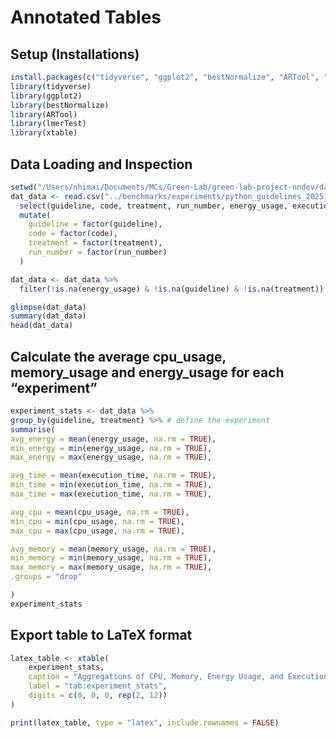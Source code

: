 # Annotated Tables

## Setup (Installations)
```r
install.packages(c("tidyverse", "ggplot2", "bestNormalize", "ARTool", "lmerTest", "xtable"))
library(tidyverse)
library(ggplot2)
library(bestNormalize)
library(ARTool)
library(lmerTest)
library(xtable)
```

## Data Loading and Inspection

```r
setwd("/Users/nhimai/Documents/MCs/Green-Lab/green-lab-project-nndev/data-analysis")
dat_data <- read.csv("../benchmarks/experiments/python_guidelines_20251015_152255/run_table.csv") %>%
  select(guideline, code, treatment, run_number, energy_usage, execution_time, cpu_usage, memory_usage) %>%
  mutate(
    guideline = factor(guideline),
    code = factor(code),
    treatment = factor(treatment),
    run_number = factor(run_number)
  )

dat_data <- dat_data %>%
  filter(!is.na(energy_usage) & !is.na(guideline) & !is.na(treatment))

glimpse(dat_data)
summary(dat_data)
head(dat_data)
```

## Calculate the average cpu_usage, memory_usage and energy_usage for each "experiment"
```r
experiment_stats <- dat_data %>%
group_by(guideline, treatment) %>% # define the experiment
summarise(
avg_energy = mean(energy_usage, na.rm = TRUE),
min_energy = min(energy_usage, na.rm = TRUE),
max_energy = max(energy_usage, na.rm = TRUE),

avg_time = mean(execution_time, na.rm = TRUE),
min_time = min(execution_time, na.rm = TRUE),
max_time = max(execution_time, na.rm = TRUE),

avg_cpu = mean(cpu_usage, na.rm = TRUE),
min_cpu = min(cpu_usage, na.rm = TRUE),
max_cpu = max(cpu_usage, na.rm = TRUE),

avg_memory = mean(memory_usage, na.rm = TRUE),
min_memory = min(memory_usage, na.rm = TRUE),
max_memory = max(memory_usage, na.rm = TRUE),
.groups = "drop"

)
experiment_stats
```

## Export table to LaTeX format
```r

latex_table <- xtable(
    experiment_stats,
    caption = "Aggregations of CPU, Memory, Energy Usage, and Execution Time per Experiment",
    label = "tab:experiment_stats",
    digits = c(0, 0, 0, rep(2, 12))
)

print(latex_table, type = "latex", include.rownames = FALSE)
```